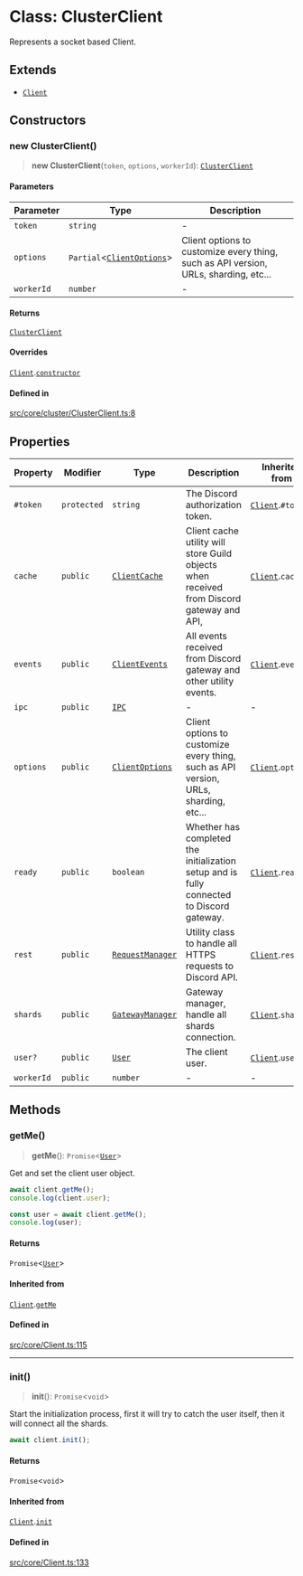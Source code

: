 # Class: ClusterClient

Represents a socket based Client.

## Extends

- [`Client`](Client.mdx)

## Constructors

### new ClusterClient()

> **new ClusterClient**(`token`, `options`, `workerId`): [`ClusterClient`](ClusterClient.mdx)

#### Parameters

| Parameter | Type | Description |
| ------ | ------ | ------ |
| `token` | `string` | - |
| `options` | `Partial`\<[`ClientOptions`](../interfaces/ClientOptions.mdx)\> | Client options to customize every thing, such as API version, URLs, sharding, etc... |
| `workerId` | `number` | - |

#### Returns

[`ClusterClient`](ClusterClient.mdx)

#### Overrides

[`Client`](Client.mdx).[`constructor`](Client.mdx#constructors)

#### Defined in

[src/core/cluster/ClusterClient.ts:8](https://github.com/devdimer/cordium.js/blob/06472310c5bbe29a93ef738128bd60352268a62b/src/core/cluster/ClusterClient.ts#L8)

## Properties

| Property | Modifier | Type | Description | Inherited from | Defined in |
| ------ | ------ | ------ | ------ | ------ | ------ |
| `#token` | `protected` | `string` | The Discord authorization token. | [`Client`](Client.mdx).`#token` | [src/core/Client.ts:34](https://github.com/devdimer/cordium.js/blob/06472310c5bbe29a93ef738128bd60352268a62b/src/core/Client.ts#L34) |
| `cache` | `public` | [`ClientCache`](ClientCache.mdx) | Client cache utility will store Guild objects when received from Discord gateway and API, | [`Client`](Client.mdx).`cache` | [src/core/Client.ts:59](https://github.com/devdimer/cordium.js/blob/06472310c5bbe29a93ef738128bd60352268a62b/src/core/Client.ts#L59) |
| `events` | `public` | [`ClientEvents`](ClientEvents.mdx) | All events received from Discord gateway and other utility events. | [`Client`](Client.mdx).`events` | [src/core/Client.ts:69](https://github.com/devdimer/cordium.js/blob/06472310c5bbe29a93ef738128bd60352268a62b/src/core/Client.ts#L69) |
| `ipc` | `public` | [`IPC`](IPC.mdx) | - | - | [src/core/cluster/ClusterClient.ts:5](https://github.com/devdimer/cordium.js/blob/06472310c5bbe29a93ef738128bd60352268a62b/src/core/cluster/ClusterClient.ts#L5) |
| `options` | `public` | [`ClientOptions`](../interfaces/ClientOptions.mdx) | Client options to customize every thing, such as API version, URLs, sharding, etc... | [`Client`](Client.mdx).`options` | [src/core/Client.ts:54](https://github.com/devdimer/cordium.js/blob/06472310c5bbe29a93ef738128bd60352268a62b/src/core/Client.ts#L54) |
| `ready` | `public` | `boolean` | Whether has completed the initialization setup and is fully connected to Discord gateway. | [`Client`](Client.mdx).`ready` | [src/core/Client.ts:49](https://github.com/devdimer/cordium.js/blob/06472310c5bbe29a93ef738128bd60352268a62b/src/core/Client.ts#L49) |
| `rest` | `public` | [`RequestManager`](RequestManager.mdx) | Utility class to handle all HTTPS requests to Discord API. | [`Client`](Client.mdx).`rest` | [src/core/Client.ts:39](https://github.com/devdimer/cordium.js/blob/06472310c5bbe29a93ef738128bd60352268a62b/src/core/Client.ts#L39) |
| `shards` | `public` | [`GatewayManager`](GatewayManager.mdx) | Gateway manager, handle all shards connection. | [`Client`](Client.mdx).`shards` | [src/core/Client.ts:44](https://github.com/devdimer/cordium.js/blob/06472310c5bbe29a93ef738128bd60352268a62b/src/core/Client.ts#L44) |
| `user?` | `public` | [`User`](User.mdx) | The client user. | [`Client`](Client.mdx).`user` | [src/core/Client.ts:64](https://github.com/devdimer/cordium.js/blob/06472310c5bbe29a93ef738128bd60352268a62b/src/core/Client.ts#L64) |
| `workerId` | `public` | `number` | - | - | [src/core/cluster/ClusterClient.ts:6](https://github.com/devdimer/cordium.js/blob/06472310c5bbe29a93ef738128bd60352268a62b/src/core/cluster/ClusterClient.ts#L6) |

## Methods

### getMe()

> **getMe**(): `Promise`\<[`User`](User.mdx)\>

Get and set the client user object.

```ts copy showLineNumbers
await client.getMe();
console.log(client.user);
```

```ts copy showLineNumbers
const user = await client.getMe();
console.log(user);
```

#### Returns

`Promise`\<[`User`](User.mdx)\>

#### Inherited from

[`Client`](Client.mdx).[`getMe`](Client.mdx#getme)

#### Defined in

[src/core/Client.ts:115](https://github.com/devdimer/cordium.js/blob/06472310c5bbe29a93ef738128bd60352268a62b/src/core/Client.ts#L115)

***

### init()

> **init**(): `Promise`\<`void`\>

Start the initialization process, first it will try to catch the user itself, then it will connect all the shards.

```ts copy showLineNumbers
await client.init();
```

#### Returns

`Promise`\<`void`\>

#### Inherited from

[`Client`](Client.mdx).[`init`](Client.mdx#init)

#### Defined in

[src/core/Client.ts:133](https://github.com/devdimer/cordium.js/blob/06472310c5bbe29a93ef738128bd60352268a62b/src/core/Client.ts#L133)
